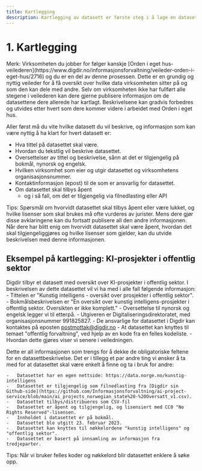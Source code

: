 ```yaml
---
title: Kartlegging
description: Kartlegging av datasett er første steg i å lage en datasettbeskrivelse.
---
```


# 1. Kartlegging

<Alert data-size='sm'>
    Merk: Virksomheten du jobber for følger kanskje [Orden i eget
    hus-veilederen](https://www.digdir.no/informasjonsforvaltning/veileder-orden-i-eget-hus/2716) og du er en del av
    denne prosessen. Dette er en grundig og nyttig veileder for å få oversikt over hvilke data virksomheten sitter på og
    som den kan dele med andre. Selv om virksomheten ikke har fullført alle stegene i veilederen kan dere gjerne
    publisere informasjon om de datasettene dere allerede har kartlagt. Beskrivelsene kan gradvis forbedres og utvides
    etter hvert som dere kommer videre i arbeidet med Orden i eget hus.
</Alert>

Aller først må du vite hvilke datasett du vil beskrive, og informasjon som kan være nyttig å ha klart for hvert datasett er:

- Hva tittel på datasettet skal være.
- Hvordan du tekstlig vil beskrive datasettet.
- Oversettelser av tittel og beskrivelse, sånn at det er tilgjengelig på bokmål, nynorsk og engelsk.
- Hvilken virksomhet som eier og utgir datasettet og virksomhetens organisasjonsnummer.
- Kontaktinformasjon (epost) til de som er ansvarlig for datasettet.
- Om datasettet skal tilbys åpent
    - og i så fall, om det er tilgjengelig via filnedlasting eller API

<Alert data-size='sm'>
    Tips: Spørsmål om hvorvidt datasettet skal tilbys åpent eller være lukket, og hvilke lisenser som skal brukes må
    ofte vurderes av jurister. Mens dere gjør disse avklaringene kan du fortsatt publisere all den andre informasjonen.
    Når dere har blitt enig om hvorvidt datasettet skal være åpent, hvordan det skal tilgjengeliggjøres og hvilke
    lisenser som gjelder, kan du utvide beskrivelsen med denne informasjonen.
</Alert>

## Eksempel på kartlegging: KI-prosjekter i offentlig sektor

Digdir tilbyr et datasett med oversikt over KI-prosjekter i offentlig sektor. I beskrivelsen av dette datasettet vil vi ha med i alle fall følgende informasjon: - Tittelen er "Kunstig intelligens - oversikt over prosjekter i offentlig sektor". - Bokmålsbeskrivelsen er "En oversikt over kunstig intelligens-prosjekter i offentlig sektor. Oversikten er ikke komplett." - Oversettelse til nynorsk og engelsk legger vi til etterpå. - Utgiveren er Digitaliseringsdirektoratet, med organisasjonsnummer 991825827. - De ansvarlige for datasettet i Digdir kan kontaktes på eposten postmottak@digdir.no - At datasettet kan knyttes til temaet "offentlig forvaltning", ved hjelp av en kode fra en felles kodeliste. - Hvordan dette gjøres viser vi senere i veiledningen.

Dette er all informasjonen som trengs for å dekke de obligatoriske feltene for en datasettbeskrivelse. Det er i tillegg et par andre ting vi ønsker å ta med for at datasettet skal være enkelt å finne og ta i bruk for andre:

    -   Datasettet har en egen nettside: https://data.norge.no/kunstig-intelligens
    -   Datasettet er tilgjengelig som filnedlasting fra [Digdir sin Github-side](https://github.com/Informasjonsforvaltning/ai-project-service/blob/main/ai_projects_norwegian_state%20-%20Oversatt_v1.csv).
    -   Datasettet tilbys/distribueres som CSV-fil
    -   Datasettet er åpent og tilgjengelig, og lisensiert med CC0 "No Rights Reserved"-lisensen.
    -   Innholdet i datasettet er på bokmål.
    -   Datasettet ble utgitt 23. februar 2023.
    -   Datasettet kan knyttes til nøkkelordene "kunstig intelligens" og "offentlig sektor".
    -   Datasettet er basert på innsamling av informasjon fra tredjeparter.

<Alert data-size='sm'>Tips: Når vi bruker felles koder og nøkkelord blir datasettet enklere å søke opp.</Alert>
